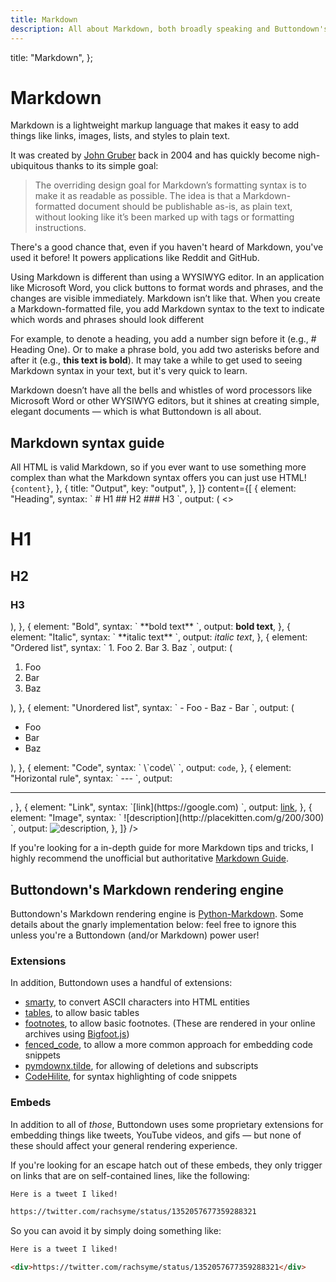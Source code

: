 ```yaml
---
title: Markdown
description: All about Markdown, both broadly speaking and Buttondown's specific variant of Markdown
---
```



  title: "Markdown",
};

# Markdown

Markdown is a lightweight markup language that makes it easy to add things like links, images, lists, and styles to plain text.

It was created by [John Gruber](https://daringfireball.net) back in 2004 and has quickly become nigh-ubiquitous thanks to its simple goal:

> The overriding design goal for Markdown’s formatting syntax is to make it as readable as possible. The idea is that a Markdown-formatted document should be publishable as-is, as plain text, without looking like it’s been marked up with tags or formatting instructions.

There's a good chance that, even if you haven't heard of Markdown, you've used it before! It powers applications like Reddit and GitHub.

Using Markdown is different than using a WYSIWYG editor. In an application like Microsoft Word, you click buttons to format words and phrases, and the changes are visible immediately. Markdown isn’t like that. When you create a Markdown-formatted file, you add Markdown syntax to the text to indicate which words and phrases should look different

For example, to denote a heading, you add a number sign before it (e.g., # Heading One). Or to make a phrase bold, you add two asterisks before and after it (e.g., **this text is bold**). It may take a while to get used to seeing Markdown syntax in your text, but it's very quick to learn.

Markdown doesn’t have all the bells and whistles of word processors like Microsoft Word or other WYSIWYG editors, but it shines at creating simple, elegant documents — which is what Buttondown is all about.

## Markdown syntax guide

<Info>
  All HTML is valid Markdown, so if you ever want to use something more complex
  than what the Markdown syntax offers you can just use HTML!
</Info>

<br />

<Table
  columns={[
    { title: "Element", key: "element" },
    {
      title: "Syntax",
      key: "syntax",
      component: (content) => <code>{content}</code>,
    },
    {
      title: "Output",
      key: "output",
    },
  ]}
  content={[
    {
      element: "Heading",
      syntax: `
    # H1
    ## H2
    ### H3
    `,
      output: (
        <>
          <h1>H1</h1>
          <h2>H2</h2>
          <h3>H3</h3>
        </>
      ),
    },
    {
      element: "Bold",
      syntax: `
      **bold text**
    `,
      output: <strong>bold text</strong>,
    },
    {
      element: "Italic",
      syntax: `
      **italic text**
    `,
      output: <em>italic text</em>,
    },
    {
      element: "Ordered list",
      syntax: `
      1. Foo
      2. Bar
      3. Baz
    `,
      output: (
        <ol>
          <li>Foo</li>
          <li>Bar</li>
          <li>Baz</li>
        </ol>
      ),
    },
    {
      element: "Unordered list",
      syntax: `
      - Foo
      - Baz
      - Bar
    `,
      output: (
        <ul>
          <li>Foo</li>
          <li>Bar</li>
          <li>Baz</li>
        </ul>
      ),
    },
    {
      element: "Code",
      syntax: `
      \`code\`
    `,
      output: <code>code</code>,
    },
    {
      element: "Horizontal rule",
      syntax: `
      ---
    `,
      output: <hr />,
    },
    {
      element: "Link",
      syntax: `[link](https://google.com)
    `,
      output: <a href="https://google.com">link</a>,
    },
    {
      element: "Image",
      syntax: `
      ![description](http://placekitten.com/g/200/300)
    `,
      output: <img src="http://placekitten.com/g/200/300" alt="description" />,
    },
  ]}
/>

If you're looking for a in-depth guide for more Markdown tips and tricks, I highly recommend the unofficial but authoritative [Markdown Guide](https://www.markdownguide.org).

## Buttondown's Markdown rendering engine

Buttondown's Markdown rendering engine is [Python-Markdown](https://github.com/Python-Markdown/markdown). Some details about the gnarly implementation below:
feel free to ignore this unless you're a Buttondown (and/or Markdown) power user!

### Extensions

In addition, Buttondown uses a handful of extensions:

- [smarty](https://python-markdown.github.io/extensions/smarty/), to convert ASCII characters into HTML entities
- [tables](https://python-markdown.github.io/extensions/tables/), to allow basic tables
- [footnotes](https://python-markdown.github.io/extensions/footnotes/), to allow basic footnotes. (These are rendered in your online archives using [Bigfoot.js](http://www.bigfootjs.com))
- [fenced_code](https://python-markdown.github.io/extensions/fenced_code_blocks/), to allow a more common approach for embedding code snippets
- [pymdownx.tilde](https://facelessuser.github.io/pymdown-extensions/extensions/tilde/), for allowing of deletions and subscripts
- [CodeHilite](https://python-markdown.github.io/extensions/code_hilite/), for syntax highlighting of code snippets

### Embeds

In addition to all of _those_, Buttondown uses some proprietary extensions for embedding things like tweets, YouTube videos, and gifs — but none of these should affect your general rendering experience.

If you're looking for an escape hatch out of these embeds, they only trigger on links that are on self-contained lines, like the following:

```markdown
Here is a tweet I liked!

https://twitter.com/rachsyme/status/1352057677359288321
```

So you can avoid it by simply doing something like:

```markdown
Here is a tweet I liked!

<div>https://twitter.com/rachsyme/status/1352057677359288321</div>
```
